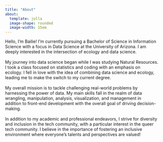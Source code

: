 ```yaml
---
title: "About"
about: 
  template: jolla
  image-shape: rounded
  image-width: 15em
---
```


Hello, I'm Bailie! I'm currently pursuing a Bachelor of Science in Information Science with a focus in Data Science at the University of Arizona. I am deeply interested in the intersection of ecology and data science.\
\
My journey into data science began while I was studying Natural Resources. I took a class focused on statistics and coding with an emphasis on ecology. I fell in love with the idea of combining data science and ecology, leading me to make the switch to my current degree.\
\
My overall mission is to tackle challenging real-world problems by harnessing the power of data. My main skills fall in the realm of data wrangling, manipulation, analysis, visualization, and management in addition to front-end development with the overall goal of driving decision-making.\
\
In addition to my academic and professional endeavors, I strive for diversity and inclusion in the tech community, with a particular interest in the queer tech community. I believe in the importance of fostering an inclusive environment where everyone's talents and perspectives are valued!

```r

```
